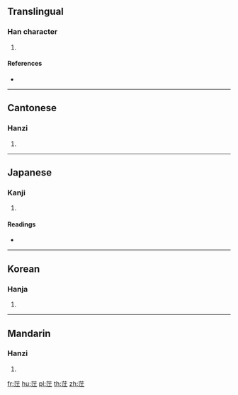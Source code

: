 {{character info/new}}
==Translingual==

===Han character===
{{Han char|rn=140|rad=艸|as=06|sn=12|four=44111|canj=TEM}}

# {{defn|Han|sort=艸06}}

====References====
* {{Han ref|kx=1029.010|dkj=30912|dj=1487.250|hdz=53210.070|uh=8333|ud=33587|bh=D373|bd=54131}}

----

==Cantonese==

===Hanzi===
{{yue-hanzi|jyut=|y=gong1}}

# {{defn|lang=yue|sort=艸06}}

----

==Japanese==

===Kanji===
{{ja-kanji|grade=|rs=艸06}}

# {{defn|lang=ja|sort=艸06}}

====Readings====
* {{ja-readings|on=[[こう]] (kō)|kun=|nanori=}}

----

==Korean==

===Hanja===
{{ko-hanja|hangeul=강|eumhun=|rv=gang|mr=kang|y=kang}}

# {{defn|lang=ko|sort=艸06}}

----

==Mandarin==

===Hanzi===
{{cmn-hanzi|pin=[[fèi]] ([[fei4]]), [[jiāng]] ([[jiang1]])|wg=fei<sup>4</sup>, chiang<sup>1</sup>}}

# {{defn|lang=cmn|sort=艸06}}

[[fr:茳]]
[[hu:茳]]
[[pl:茳]]
[[th:茳]]
[[zh:茳]]